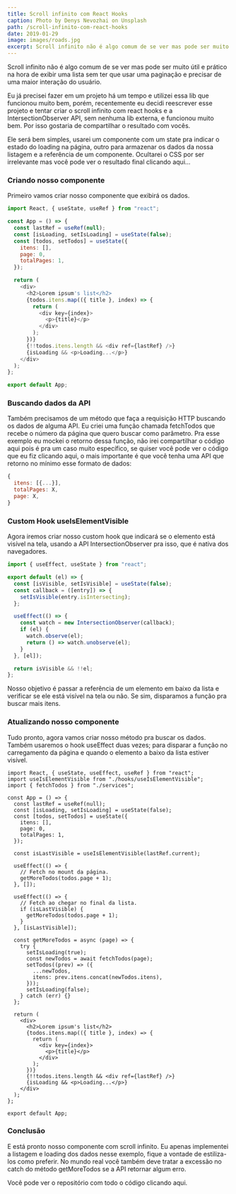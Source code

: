 ```yaml
---
title: Scroll infinito com React Hooks
caption: Photo by Denys Nevozhai on Unsplash
path: /scroll-infinito-com-react-hooks
date: 2019-01-29
image: images/roads.jpg
excerpt: Scroll infinito não é algo comum de se ver mas pode ser muito útil e prático na hora de exibir uma lista sem ter que usar uma paginação e precisar de uma maior interação do usuário. Eu já precisei fazer em um projeto há um tempo e utilizei essa lib que funcionou muito bem, porém, […]
---
```


Scroll infinito não é algo comum de se ver mas pode ser muito útil e prático na hora de exibir uma lista sem ter que usar uma paginação e precisar de uma maior interação do usuário.

Eu já precisei fazer em um projeto há um tempo e utilizei essa lib que funcionou muito bem, porém, recentemente eu decidi reescrever esse projeto e tentar criar o scroll infinito com react hooks e a IntersectionObserver API, sem nenhuma lib externa, e funcionou muito bem. Por isso gostaria de compartilhar o resultado com vocês.

Ele será bem simples, usarei um componente com um state pra indicar o estado do loading na página, outro para armazenar os dados da nossa listagem e a referência de um componente. Ocultarei o CSS por ser irrelevante mas você pode ver o resultado final clicando aqui...

### Criando nosso componente

Primeiro vamos criar nosso componente que exibirá os dados.

```js
import React, { useState, useRef } from "react";

const App = () => {
  const lastRef = useRef(null);
  const [isLoading, setIsLoading] = useState(false);
  const [todos, setTodos] = useState({
    itens: [],
    page: 0,
    totalPages: 1,
  });

  return (
    <div>
      <h2>Lorem ipsum's list</h2>
      {todos.itens.map(({ title }, index) => {
        return (
          <div key={index}>
            <p>{title}</p>
          </div>
        );
      })}
      {!!todos.itens.length && <div ref={lastRef} />}
      {isLoading && <p>Loading...</p>}
    </div>
  );
};

export default App;
```

### Buscando dados da API

Também precisamos de um método que faça a requisição HTTP buscando os dados de alguma API. Eu criei uma função chamada fetchTodos que recebe o número da página que quero buscar como parâmetro. Pra esse exemplo eu mockei o retorno dessa função, não irei compartilhar o código aqui pois é pra um caso muito específico, se quiser você pode ver o código que eu fiz clicando aqui, o mais importante é que você tenha uma API que retorno no mínimo esse formato de dados:

```js
{
  itens: [{...}],
  totalPages: X,
  page: X,
}
```

### Custom Hook useIsElementVisible

Agora iremos criar nosso custom hook que indicará se o elemento está visível na tela, usando a API IntersectionObserver pra isso, que é nativa dos navegadores.

```js
import { useEffect, useState } from "react";

export default (el) => {
  const [isVisible, setIsVisible] = useState(false);
  const callback = ([entry]) => {
    setIsVisible(entry.isIntersecting);
  };

  useEffect(() => {
    const watch = new IntersectionObserver(callback);
    if (el) {
      watch.observe(el);
      return () => watch.unobserve(el);
    }
  }, [el]);

  return isVisible && !!el;
};
```

Nosso objetivo é passar a referência de um elemento em baixo da lista e verificar se ele está visível na tela ou não. Se sim, disparamos a função pra buscar mais itens.

### Atualizando nosso componente

Tudo pronto, agora vamos criar nosso método pra buscar os dados. Também usaremos o hook useEffect duas vezes; para disparar a função no carregamento da página e quando o elemento a baixo da lista estiver visível.

```js{1, 13-38}
import React, { useState, useEffect, useRef } from "react";
import useIsElementVisible from "./hooks/useIsElementVisible";
import { fetchTodos } from "./services";

const App = () => {
  const lastRef = useRef(null);
  const [isLoading, setIsLoading] = useState(false);
  const [todos, setTodos] = useState({
    itens: [],
    page: 0,
    totalPages: 1,
  });

  const isLastVisible = useIsElementVisible(lastRef.current);

  useEffect(() => {
    // Fetch no mount da página.
    getMoreTodos(todos.page + 1);
  }, []);

  useEffect(() => {
    // Fetch ao chegar no final da lista.
    if (isLastVisible) {
      getMoreTodos(todos.page + 1);
    }
  }, [isLastVisible]);

  const getMoreTodos = async (page) => {
    try {
      setIsLoading(true);
      const newTodos = await fetchTodos(page);
      setTodos((prev) => ({
        ...newTodos,
        itens: prev.itens.concat(newTodos.itens),
      }));
      setIsLoading(false);
    } catch (err) {}
  };

  return (
    <div>
      <h2>Lorem ipsum's list</h2>
      {todos.itens.map(({ title }, index) => {
        return (
          <div key={index}>
            <p>{title}</p>
          </div>
        );
      })}
      {!!todos.itens.length && <div ref={lastRef} />}
      {isLoading && <p>Loading...</p>}
    </div>
  );
};

export default App;
```

### Conclusão

E está pronto nosso componente com scroll infinito. Eu apenas implementei a listagem e loading dos dados nesse exemplo, fique a vontade de estiliza-los como preferir. No mundo real você também deve tratar a excessão no catch do método getMoreTodos se a API retornar algum erro.

Você pode ver o repositório com todo o código clicando aqui.
